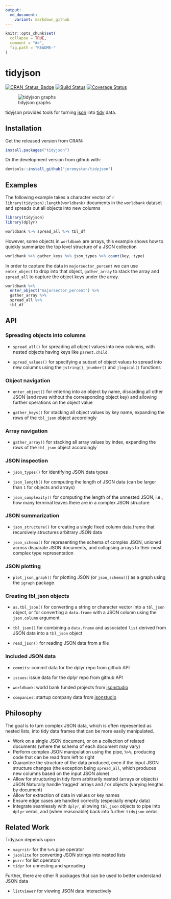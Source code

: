 ```yaml
---
output:
  md_document:
    variant: markdown_github
---
```


<!-- README.md is generated from README.Rmd. Please edit that file -->

```r
knitr::opts_chunk$set(
  collapse = TRUE,
  comment = "#>",
  fig.path = "README-"
)
```

# tidyjson

[![CRAN_Status_Badge](http://www.r-pkg.org/badges/version/tidyjson)](http://cran.r-project.org/package=tidyjson)
[![Build Status](https://travis-ci.org/jeremystan/tidyjson.svg?branch=master)](https://travis-ci.org/jeremystan/tidyjson)
[![Coverage Status](https://img.shields.io/codecov/c/github/jeremystan/tidyjson/master.svg)](https://codecov.io/github/jeremystan/tidyjson?branch=master)

![tidyjson graphs](https://cloud.githubusercontent.com/assets/2284427/18217882/1b3b2db4-7114-11e6-8ba3-07938f1db9af.png)

tidyjson provides tools for turning [json](http://www.json.org/) into [tidy](https://cran.r-project.org/web/packages/tidyr/vignettes/tidy-data.html)
data.

## Installation

Get the released version from CRAN:

```R
install.packages("tidyjson")
```

Or the development version from github with:

```R
devtools::install_github("jeremystan/tidyjson")
```

## Examples

The following example takes a character vector of 
`r library(tidyjson);length(worldbank)` 
documents in the `worldbank` dataset and spreads out all objects into new 
columns

```r
library(tidyjson)
library(dplyr)

worldbank %>% spread_all %>% tbl_df
```

However, some objects in `worldbank` are arrays, this example shows how
to quickly summarize the top level structure of a JSON collection

```r
worldbank %>% gather_keys %>% json_types %>% count(key, type)
```

In order to capture the data in `majorsector_percent` we can use `enter_object` 
to drop into that object, `gather_array` to stack the array and `spread_all`
to capture the object keys under the array.

```r
worldbank %>%
  enter_object("majorsector_percent") %>%
  gather_array %>%
  spread_all %>%
  tbl_df
```

## API

### Spreading objects into columns

* `spread_all()` for spreading all object values into new columns, with nested
objects having keys like `parent.child`

* `spread_values()` for specifying a subset of object values to spread into
new columns using the `jstring()`, `jnumber()` and `jlogical()` functions

### Object navigation

* `enter_object()` for entering into an object by name, discarding all other
JSON (and rows without the corresponding object key) and allowing further 
operations on the object value

* `gather_keys()` for stacking all object values by key name, expanding the
rows of the `tbl_json` object accordingly

### Array navigation

* `gather_array()` for stacking all array values by index, expanding the
rows of the `tbl_json` object accordingly

### JSON inspection

* `json_types()` for identifying JSON data types

* `json_length()` for computing the length of JSON data (can be larger than
`1` for objects and arrays)

* `json_complexity()` for computing the length of the unnested JSON, i.e.,
how many terminal leaves there are in a complex JSON structure

### JSON summarization

* `json_structure()` for creating a single fixed column data.frame that 
recursively structures arbitrary JSON data

* `json_schema()` for representing the schema of complex JSON, unioned across
disparate JSON documents, and collapsing arrays to their most complex type
representation

### JSON plotting

* `plot_json_graph()` for plotting JSON (or `json_schema()`) as a graph using
the `igraph` package

### Creating tbl_json objects

* `as.tbl_json()` for converting a string or character vector into a `tbl_json`
object, or for converting a `data.frame` with a JSON column using the
`json.column` argument

* `tbl_json()` for combining a `data.frame` and associated `list` derived
from JSON data into a `tbl_json` object

* `read_json()` for reading JSON data from a file

### Included JSON data

* `commits`: commit data for the dplyr repo from github API

* `issues`: issue data for the dplyr repo from github API

* `worldbank`: world bank funded projects from 
[jsonstudio](http://jsonstudio.com/resources/)

* `companies`: startup company data from 
[jsonstudio](http://jsonstudio.com/resources/)

## Philosophy

The goal is to turn complex JSON data, which is often represented as nested
lists, into tidy data frames that can be more easily manipulated.

* Work on a single JSON document, or on a collection of related documents
(where the schema of each document may vary)
* Perform complex JSON manipulation using the pipe, `%>%`, producing code that
can be read from left to right
* Guarantee the structure of the data produced, even if the input JSON
structure changes (the exception being `spread_all`, which produces new
columns based on the input JSON alone)
* Allow for structuring in tidy form arbitrarily nested (arrays or objects) JSON
Naturally handle 'ragged' arrays and / or objects (varying lengths by document)
* Allow for extraction of data in values or key names
* Ensure edge cases are handled correctly (especially empty data)
* Integrate seamlessly with `dplyr`, allowing `tbl_json` objects to pipe into
`dplyr` verbs, and (when reasonable) back into further `tidyjson` verbs

## Related Work

Tidyjson depends upon

* `magrritr` for the `%>%` pipe operator
* `jsonlite` for converting JSON strings into nested lists
* `purrr` for list operators
* `tidyr` for unnesting and spreading

Further, there are other R packages that can be used to better understand
JSON data

* `listviewer` for viewing JSON data interactively
